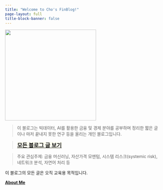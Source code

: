 ```yaml
---
title: "Welcome to Cho's FinBlog!"
page-layout: full
title-block-banner: false
---
```


<img src="logo.png" width="300"/>

> 이 블로그는 빅데이터, AI를 활용한 금융 및 경제 분야를 공부하며 정리한 짧은 글이나 마저 끝내지 못한 연구 등을 올리는 개인 블로그입니다.

> <b>[[**모든 블로그 글 보기**](listing.html)]{style="background-color:ivory; font-size:130%"}</b>

> 주요 관심주제: 금융 머신러닝, 자산가격 모멘텀, 시스템 리스크(systemic risk), 네트워크 분석, 자연어 처리 등

이 블로그의 모든 글은 오직 교육용 목적입니다.

[**About Me**](https://jo-cho.github.io/FinBlog/about.html)

